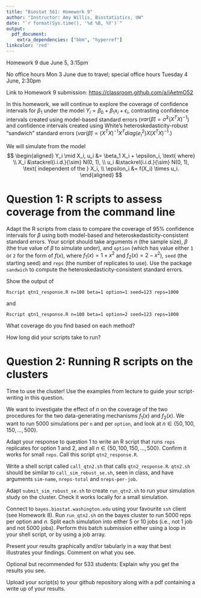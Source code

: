 ```yaml
---
title: "Biostat 561: Homework 9"
author: "Instructor: Amy Willis, Biostatistics, UW"
date: "`r format(Sys.time(), '%d %B, %Y')`"
output:
  pdf_document:
    extra_dependencies: ["bbm", "hyperref"]
linkcolor: 'red'
---
```


Homework 9 due June 5, 3:15pm

No office hours Mon 3 June due to travel; special office hours Tuesday 4 June, 2:30pm

Link to Homework 9 submission: [https://classroom.github.com/a/iAetmO52](https://classroom.github.com/a/iAetmO52)

In this homework, we will continue to explore the coverage of confidence intervals for $\beta_1$ under the model $Y_i = \beta_0 + \beta_1 x_i + \epsilon_i$, contrasting confidence intervals created using model-based standard errors ($var(\hat{\beta}) = \hat{\sigma}^2 (X^TX)^{-1}$) and confidence intervals created using White's heteroskedasticity-robust "sandwich" standard errors ($var(\hat{\beta}) = (X^TX)^{-1}X^T diag(e_i^2) X(X^TX)^{-1}.$)

We will simulate from the model
$$  
\begin{aligned}
Y_i \mid X_i, u_i &= \beta_1 X_i + \epsilon_i, \text{ where} \\
X_i &\stackrel{i.i.d.}{\sim} N(0, 1), \\
u_i &\stackrel{i.i.d.}{\sim} N(0, 1), \text{ independent of the } X_i, \\
\epsilon_i &= f(X_i) \times u_i.
\end{aligned}
$$

# Question 1: R scripts to assess coverage from the command line

Adapt the R scripts from class to compare the coverage of 95\% confidence intervals for $\beta$ using both model-based and heteroskedasticity-consistent standard errors. Your script should take arguments $n$ (the sample size), $\beta$ (the true value of $\beta$ to simulate under), and `option` (which has value either `1` or `2` for the form of $f(x)$, where $f_1(x) = 1+x^2$ and $f_2(x) = 2-x^2$), `seed` (the starting seed) and `reps` (the number of replicates to use). Use the package `sandwich` to compute the heteroskedasticity-consistent standard errors. 

Show the output of 

`Rscript qtn1_response.R n=100 beta=1 option=1 seed=123 reps=1000`

and 

`Rscript qtn1_response.R n=100 beta=1 option=2 seed=123 reps=1000`

What coverage do you find based on each method? 

How long did your scripts take to run?

<!-- Optional but recommended for 533 students: Explain why you get the results you see.  -->

<!-- Adapt the examples given in lecture to compare the coverage of confidence intervals for $\beta$ based on model-based and sandwich standard errors for the model. Fix $\beta = 1$ and compare the performance for two options for the variance of $\epsilon_i$: $f_1(x) = 1+x^2$ and $f_2(x) = 2-x^2$. Use the package  -->

<!-- a) Read through `se_ex1.R`, the script to compare the coverage of confidence intervals -->

<!-- Based on reading the script, for which parameter are we interested in the coverage? How do you know? -->

<!-- b) Open up an R session (e.g. in RStudio) and make sure that the package `sandwich` is installed on your computer. -->

<!-- c) Open up a terminal and run the command -->

<!-- `Rscript se_ex1.R B=10 seed=547 n=5 truebeta=2` -->

<!-- What coverage do you find based on each method? -->

<!-- d) Now run the script `call_ex1_once.sh` via the command line: -->

<!-- `./call_ex1_once.sh B=10 seed=547 n=5 truebeta=2` -->

<!-- What standard errors do you find for each model now? -->

<!-- # Question 2: Running R scripts on `cox` -->

<!-- Write a shell script called `qtn2.sh` that calls `qtn2_response.R`.`qtn2.sh` should be similar to `call_sim_robust_se.sh`, seen in class. `qtn2_response.R`  -->

<!-- Log on to `cox` and run -->

<!-- `./qtn2.sh n=100 beta=1 option=1 seed=123 reps=1000` -->

<!-- Approximately how long did it take? -->

<!-- You will need to change your permissions with `chmod` to execute the example from class (`call_sim_robust_se.sh`). If you run into "bad interpreter" errors, check out [stackoverflow.com/questions/2920416/configure-bin-shm-bad-interpreter](stackoverflow.com/questions/2920416/configure-bin-shm-bad-interpreter).  -->

# Question 2: Running R scripts on the clusters

Time to use the cluster! Use the examples from lecture to guide your script-writing in this question. 

We want to investigate the effect of $n$ on the coverage of the two procedures for the two data-generating mechanisms $f_1(x)$ and $f_2(x)$. We want to run 5000 simulations per `n` and per `option`, and look at $n\in\{50, 100, 150, \ldots, 500\}$. 

Adapt your response to question 1 to write an R script that runs `reps` replicates for option 1 and 2, and all $n\in\{50, 100, 150, \ldots, 500\}$. Confirm it works for small `reps`. Call this script `qtn2_response.R`. 

Write a shell script called `call_qtn2.sh` that calls `qtn2_response.R`. `qtn2.sh` should be similar to `call_sim_robust_se.sh`, seen in class, and have arguments `sim-name`, `nreps-total` and `nreps-per-job`. 

Adapt `submit_sim_robust_se.sh` to create `run_qtn2.sh` to run your simulation study on the cluster. Check it works locally for a small simulation. 

Connect to `bayes.biostat.washington.edu` using your favourite `ssh` client (see Homework 8). Run `run_qtn2.sh` on the bayes cluster to run 5000 reps per option and $n$. Split each simulation into either 5 or 10 jobs (i.e., not 1 job and not 5000 jobs). Perform this batch submission either using a loop in your shell script, or by using a job array.

Present your results graphically and/or tabularly in a way that best illustrates your findings. Comment on what you see.

Optional but recommended for 533 students: Explain why you get the results you see.

Upload your script(s) to your github repository along with a pdf containing a write up of your results.
